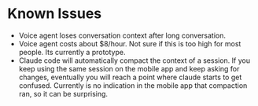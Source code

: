 # Known Issues

- Voice agent loses conversation context after long conversation.
- Voice agent costs about $8/hour. Not sure if this is too high for most people. Its currently a prototype.
- Claude code will automatically compact the context of a session. If you keep
using the same session on the mobile app and keep asking for changes, eventually
you will reach a point where claude starts to get confused. Currently is no
indication in the mobile app that compaction ran, so it can be surprising.

